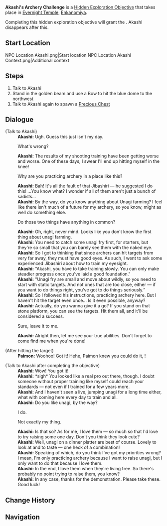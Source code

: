 {{Hidden Exploration Objectives Infobox
|image      = 
|type       = Quest-Like
|req        = [[The Subterranean Trials of Drake and Serpent]]
|region     = Inazuma
|area       = Enkanomiya
|subarea    = Evernight Temple
|loc        = [[Evernight Temple]], [[Enkanomiya]]
|characters = Akashi; Paimon; Traveler
}}
'''Akashi's Archery Challenge''' is a [[Hidden Exploration Objective]] that takes place in [[Evernight Temple]], [[Enkanomiya]].

Completing this hidden exploration objective will grant the {{Achievement|Step Right Up!}}. Akashi disappears after this.

==Start Location==
<gallery>
NPC Location Akashi.png|Start location
NPC Location Akashi Context.png|Additional context
</gallery>

==Steps==
# Talk to Akashi
# Stand in the golden beam and use a Bow to hit the blue dome to the northwest
# Talk to Akashi again to spawn a [[Precious Chest]]

==Dialogue==
{{Dialogue Start}}
;(Talk to Akashi)
:'''Akashi:''' Ugh. Guess this just isn't my day.
:{{DIcon}} What's wrong?
:'''Akashi:''' The results of my shooting training have been getting worse and worse. One of these days, I swear I'll end up hitting myself in the knee!
:{{DIcon}} Why are you practicing archery in a place like this?
:'''Akashi:''' Bah! It's all the fault of that Jibashiri &mdash; he suggested I do this! ...You know what? I wonder if all of them aren't just a bunch of sadists...
:'''Akashi:''' By the way, do you know anything about Unagi farming? I feel like there isn't much of a future for my archery, so you know, might as well do something else.
:{{DIcon}} Do those two things have anything in common?
:'''Akashi:''' Oh, right, never mind. Looks like you don't know the first thing about unagi farming.
:'''Akashi:''' You need to catch some unagi fry first, for starters, but they're so small that you can barely see them with the naked eye.
:'''Akashi:''' So I got to thinking that since archers can hit targets from very far away, they must have good eyes. As such, I went to ask some experienced Jibashiri about how to train my eyesight.
:'''Akashi:''' "Akashi, you have to take training slowly. You can only make steadier progress once you've laid a good foundation."
:'''Akashi:''' "Unagi fry are small and move about wildly, so you need to start with static targets. And not ones that are too close, either &mdash; if you want to do things right, you've got to do things seriously.”
:'''Akashi:''' So I followed his instructions, practicing archery here. But I haven't hit the target even once... Is it even possible, anyway?
:'''Akashi:''' Actually, do you wanna give it a go? If you stand on that stone platform, you can see the targets. Hit them all, and it'll be considered a success.
:{{DIcon}} Sure, leave it to me.
:'''Akashi:''' Alright then, let me see your true abilities. Don't forget to come find me when you're done!

;(After hitting the target)
:'''Paimon:''' Woohoo! Got it! Hehe, Paimon knew you could do it, {{Traveler}}!

;(Talk to Akashi after completing the objective)
:'''Akashi:''' Wow! You got it!
:'''Akashi:''' *sigh* You looked like a real pro out there, though. I doubt someone without proper training like myself could reach your standards &mdash; not even if I trained for a few years more.
:'''Akashi:''' And I haven't seen a live, jumping unagi for a long time either, what with coming here every day to train and all.
:'''Akashi:''' Do you like unagi, by the way?
:{{DIcon}} I do.
:{{DIcon}} Not exactly my thing.
:'''Akashi:''' Is that so? As for me, I love them &mdash; so much so that I'd love to try raising some one day. Don't you think they look cute?
:'''Akashi:''' Well, unagi on a dinner platter are best of course. Lovely to look at and to taste &mdash; one heck of a combination!
:'''Akashi:''' Speaking of which, do you think I've got my priorities wrong? I mean, I'm only practicing archery because I want to raise unagi, but I only want to do that because I love them.
:'''Akashi:''' In the end, I love them when they're living free. So there's probably no point trying to raise them, you know?
:'''Akashi:''' In any case, thanks for the demonstration. Please take these. Good luck!
{{Dialogue End}}

==Change History==
{{Change History|2.4}}

==Navigation==
{{Hidden Exploration Objective Navbox|Quest-Like}}